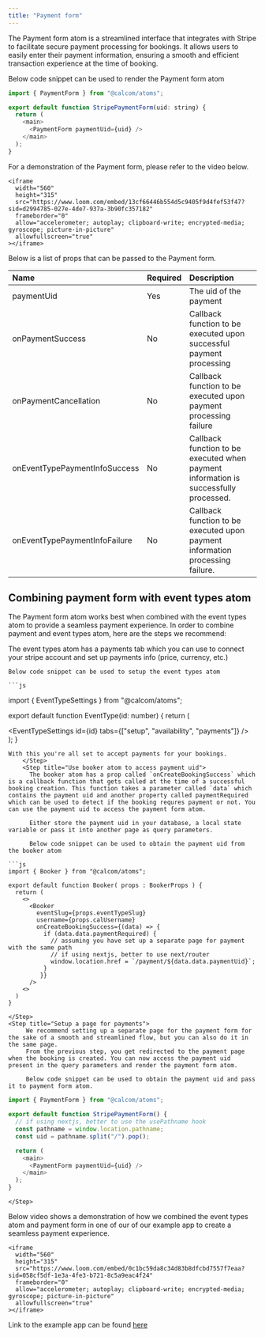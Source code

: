 ```yaml
---
title: "Payment form"
---
```


The Payment form atom is a streamlined interface that integrates with Stripe to facilitate secure payment processing for bookings. It allows users to easily enter their payment information, ensuring a smooth and efficient transaction experience at the time of booking.

Below code snippet can be used to render the Payment form atom

```js
import { PaymentForm } from "@calcom/atoms";

export default function StripePaymentForm(uid: string) {
  return (
    <main>
      <PaymentForm paymentUid={uid} />
    </main>
  );
}
```

For a demonstration of the Payment form, please refer to the video below.

<p></p>

    <iframe
      width="560"
      height="315"
      src="https://www.loom.com/embed/13cf66446b554d5c9405f9d4fef53f47?sid=d2994785-027e-4de7-937a-3b90fc357182"
      frameborder="0"
      allow="accelerometer; autoplay; clipboard-write; encrypted-media; gyroscope; picture-in-picture"
      allowfullscreen="true"
    ></iframe>

<p></p>

Below is a list of props that can be passed to the Payment form.

<p></p>

| Name                  | Required | Description                                                              |
| :-------------------- | :------- | :----------------------------------------------------------------------- |
| paymentUid            | Yes      | The uid of the payment                                                   |
| onPaymentSuccess      | No       | Callback function to be executed upon successful payment processing      |
| onPaymentCancellation | No       | Callback function to be executed upon payment processing failure         |
| onEventTypePaymentInfoSuccess    | No       | Callback function to be executed when payment information is successfully processed. |
| onEventTypePaymentInfoFailure    | No       | Callback function to be executed upon payment information processing failure. |

## Combining payment form with event types atom

The Payment form atom works best when combined with the event types atom to provide a seamless payment experience. In order to combine payment and event types atom, here are the steps we recommend:

<Steps>
    <Step title="Setup stripe in event types atom"> 
    The event types atom has a payments tab which you can use to connect your stripe account and set up payments info (price, currency, etc.)

    Below code snippet can be used to setup the event types atom

    ```js
import { EventTypeSettings } from "@calcom/atoms";

export default function EventType(id: number) {
      return (
          <main>
              <EventTypeSettings id={id} tabs={["setup", "availability", "payments"]} />
          </main>
      );
}
```
With this you're all set to accept payments for your bookings.
    </Step>
    <Step title="Use booker atom to access payment uid">
      The booker atom has a prop called `onCreateBookingSuccess` which is a callback function that gets called at the time of a successful booking creation. This function takes a parameter called `data` which contains the payment uid and another property called paymentRequired which can be used to detect if the booking requres payment or not. You can use the payment uid to access the payment form atom. 
      
      Either store the payment uid in your database, a local state variable or pass it into another page as query parameters.

      Below code snippet can be used to obtain the payment uid from the booker atom

```js
import { Booker } from "@calcom/atoms";

export default function Booker( props : BookerProps ) {
  return (
    <>
      <Booker
        eventSlug={props.eventTypeSlug}
        username={props.calUsername}
        onCreateBookingSuccess={(data) => {
          if (data.data.paymentRequired) {
            // assuming you have set up a separate page for payment with the same path
            // if using nextjs, better to use next/router
            window.location.href = `/payment/${data.data.paymentUid}`;
          }           
         }}
      />
    <>
  )
}
```
    </Step>
    <Step title="Setup a page for payments">
         We recommend setting up a separate page for the payment form for the sake of a smooth and streamlined flow, but you can also do it in the same page. 
         From the previous step, you get redirected to the payment page when the booking is created. You can now access the payment uid present in the query parameters and render the payment form atom.

         Below code snippet can be used to obtain the payment uid and pass it to payment form atom.

```js
import { PaymentForm } from "@calcom/atoms";

export default function StripePaymentForm() {
  // if using nextjs, better to use the usePathname hook
  const pathname = window.location.pathname;
  const uid = pathname.split("/").pop();

  return (
    <main>
      <PaymentForm paymentUid={uid} />
    </main>
  );
}
```         
    </Step>
</Steps>

Below video shows a demonstration of how we combined the event types atom and payment form in one of our of our example app to create a seamless payment experience.

<p></p>

    <iframe
      width="560"
      height="315"
      src="https://www.loom.com/embed/0c1bc59da8c34d83b8dfcbd7557f7eaa?sid=058cf5df-1e3a-4fe3-b721-8c5a9eac4f24"
      frameborder="0"
      allow="accelerometer; autoplay; clipboard-write; encrypted-media; gyroscope; picture-in-picture"
      allowfullscreen="true"
    ></iframe>

<p></p>

<Info>Link to the example app can be found [here](https://github.com/calcom/cal.com/tree/main/packages/platform/examples/base)</Info>